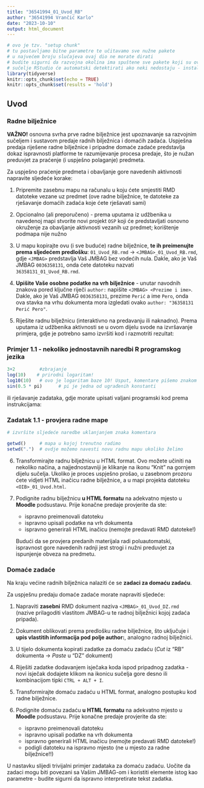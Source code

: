 ```yaml
---
title: "36541994_01_Uvod_RB"
author: "36541994 Vrančić Karlo"
date: "2023-10-10"
output: html_document
---
```


```r
# ovo je tzv. "setup chunk"
# tu postavljamo bitne parametre te učitavamo sve nužne pakete
# u najvećem broju slučajeva ovaj dio ne morate dirati
# budite sigurni da razvojna okolina ima spuštene sve pakete koji su ovdje navedeni
# sučelje RStudio će automatski detektirati ako neki nedostaju - instalirajte ih prije nastavljanja
library(tidyverse)
knitr::opts_chunk$set(echo = TRUE)
knitr::opts_chunk$set(results = 'hold')
```


## Uvod

### Radne bilježnice

**VAŽNO!** osnovna svrha prve radne bilježnice jest upoznavanje sa razvojnim sučeljem i sustavom predaje radnih bilježnica i domaćih zadaća. Uspješna predaja riješene radne bilježnice i pripadne domaće zadaće predstavlja dokaz ispravnosti platforme te razumijevanje procesa predaje, što je nužan preduvjet za praćenje (i uspješno polaganje) predmeta.


Za uspješno praćenje predmeta i obavljanje gore navedenih aktivnosti napravite sljedeće korake:

1) Pripremite zasebnu mapu na računalu u koju ćete smjestiti RMD datoteke vezane uz predmet (ove radne bilježnice, te datoteke za rješavanje domaćih zadaća koje ćete rješavati sami)

2) Opcionalno (ali preporučeno) - prema uputama iz udžbenika u navedenoj mapi stvorite novi projekt `OSP` koji će predstavljati osnovno okruženje za obavljanje aktivnosti vezanih uz predmet; korištenje podmapa nije nužno

3) U mapu kopirajte ovu (i sve buduće) radne bilježnice, **te ih preimenujte prema sljedećem predlošku**: `01_Uvod_RB.rmd` -> `<JMBAG>_01_Uvod_RB.rmd`, gdje `<JMBAG>` predstavlja Vaš JMBAG bez vodećih nula. Dakle, ako je Vaš JMBAG `0036358131`, onda ćete datoteku nazvati `36358131_01_Uvod_RB.rmd`. 

4) **Upišite Vaše osobne podatke na vrh bilježnice** - unutar navodnih znakova pored ključne riječi `author:` napišite `<JMBAG> <Prezime i ime>`. Dakle, ako je 
Vaš JMBAG `0036358131`, prezime `Perić` a ime `Pero`, onda ova stavka na vrhu dokumenta mora izgledati ovako `author: "36358131 Perić Pero"`. 

5) Riješite radnu bilježnicu (interaktivno na predavanju ili naknadno). Prema uputama iz udžbenika aktivnosti se u ovom dijelu svode na izvršavanje primjera, gdje je potrebno samo izvršiti kod i razmotriti rezultat:


### Primjer 1.1 - nekoliko jednostavnih naredbi R programskog jezika

```r
3+2         #zbrajanje
log(10)    # prirodni logaritam!
log10(10)   # ovo je logaritam baze 10! Usput, komentare pišemo znakom "#"
sin(0.5 * pi)      # pi je jedna od ugrađenih konstanti
```


ili rješavanje zadataka, gdje morate upisati valjani programski kod prema instrukcijama:

### Zadatak 1.1 - provjera radne mape


```r
# izvršite sljedeće naredbe uklanjanjem znaka komentara

getwd()     # mapa u kojoj trenutno radimo
setwd(".")  # ovdje možemo navesti novu radnu mapu ukoliko želimo

```


6) Transformirajte radnu bilježnicu u HTML format. Ovo možete učiniti na nekoliko načina, a najjednostavniji je klikanje na ikonu "Knit" na gornjem dijelu sučelja. Ukoliko je proces uspješno prošao, u zasebnom prozoru ćete vidjeti HTML inačicu radne bilježnice, a u mapi projekta datoteku `<OIB>_01_Uvod.html`.


7) Podignite radnu bilježnicu **u HTML formatu** na adekvatno mjesto u **Moodle** podsustavu. Prije konačne predaje provjerite da ste:
    - ispravno preimenovali datoteku
    - ispravno upisali podatke na vrh dokumenta
    - ispravno generirali HTML inačicu (nemojte predavati RMD datoteke!)
    
   Budući da se provjera predanih materijala radi poluautomatski, ispravnost gore navedenih radnji jest strogi i nužni preduvjet za ispunjenje obveza na predmetu. 


### Domaće zadaće

Na kraju većine radnih bilježnica nalaziti će se **zadaci za domaću zadaću**.

Za uspješnu predaju domaće zadaće morate napraviti sljedeće:

1) Napraviti **zasebni** RMD dokument naziva `<JMBAG>_01_Uvod_DZ.rmd` (nazive prilagoditi vlastitom JMBAG-u te radnoj bilježnici kojoj zadaća pripada).

2) Dokument oblikovati prema predlošku radne bilježnice, što uključuje i **upis vlastitih informacija pod polje author:**, analogno radnoj bilježnici.

3) U tijelo dokumenta kopirati zadatke za domaću zadaću (*Cut* iz "RB" dokumenta -> *Paste* u "DZ" dokument)

4) Riješiti zadatke dodavanjem isječaka koda ispod pripadnog zadatka - novi isječak dodajete klikom na ikonicu sučelja gore desno ili kombinacijom tipki `CTRL + ALT + I`.

5) Transformirajte domaću zadaću u HTML format, analogno postupku kod radne bilježnice.

6) Podignite domaću zadaću **u HTML formatu** na adekvatno mjesto u **Moodle** podsustavu. Prije konačne predaje provjerite da ste:
    - ispravno preimenovali datoteku
    - ispravno upisali podatke na vrh dokumenta
    - ispravno generirali HTML inačicu (nemojte predavati RMD datoteke!)
    - podigli datoteku na ispravno mjesto (ne u mjesto za radne bilježnice!!)

U nastavku slijedi trivijalni primjer zadataka za domaću zadaću. Uočite da zadaci mogu biti povezani sa Vašim JMBAG-om i koristiti elemente istog kao parametre - budite sigurni da ispravno interpretirate tekst zadatka.



